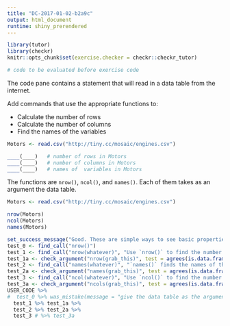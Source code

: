```yaml
---
title: "DC-2017-01-02-b2a9c"
output: html_document
runtime: shiny_prerendered
---
```


```r
library(tutor)
library(checkr)
knitr::opts_chunk$set(exercise.checker = checkr::checkr_tutor)
```

```r
# code to be evaluated before exercise code
```

The code pane contains a statement that will read in a data table from the internet.

Add commands that use the appropriate functions to:

- Calculate the number of rows
- Calculate the number of columns
- Find the names of the variables


```r
Motors <- read.csv("http://tiny.cc/mosaic/engines.csv")

____(____)   # number of rows in Motors
____(____)   # number of columns in Motors
____(____)   # names of  variables in Motors
```

<div id="DC-2017-01-02-b2a9c-hint">
The functions are `nrow()`, `ncol()`, and `names()`. Each of them takes as an argument the data table.
</div>

```r
Motors <- read.csv("http://tiny.cc/mosaic/engines.csv")

nrow(Motors)
ncol(Motors)
names(Motors)
```

```r
set_success_message("Good. These are simple ways to see basic properties of a data table.")
test_0 <- find_call("nrow()")
test_1 <- find_call("nrow(whatever)", "Use `nrow()` to find the number of rows in a data table.")
test_1a <- check_argument("nrow(grab_this)", test = agrees(is.data.frame(x)))
test_2 <- find_call("names(whatever)", "`names()` finds the names of the variables in a data table.")
test_2a <- check_argument("names(grab_this)", test = agrees(is.data.frame(x)))
test_3 <- find_call("ncol(whatever)", "Use `ncol()` to find the number of columns in a data table.")
test_3a <- check_argument("ncols(grab_this)", test = agrees(is.data.frame(x)))
USER_CODE %>% 
#  test_0 %>% was_mistake(message = "give the data table as the argument to nrow().") %>%
  test_1 %>% test_1a %>%
  test_2 %>% test_2a %>%
  test_3 # %>% test_3a
```


